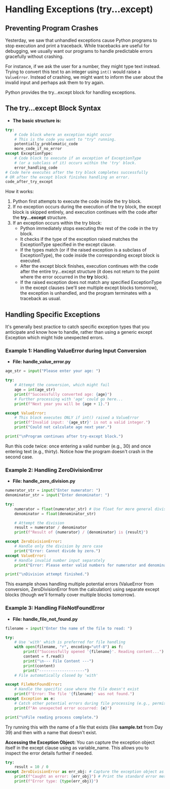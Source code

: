 
# Handling Exceptions (try...except)

## Preventing Program Crashes
<section id="preventing-program-crashes"></section>

Yesterday, we saw that unhandled exceptions cause Python programs to stop execution and print a traceback. While tracebacks are useful for debugging, we usually want our programs to handle predictable errors gracefully without crashing.

For instance, if we ask the user for a number, they might type text instead. Trying to convert this text to an integer using `int()` would raise a `ValueError`. Instead of crashing, we might want to inform the user about the invalid input and perhaps ask them to try again.

Python provides the try...except block for handling exceptions.

## The **try...except** Block Syntax
<section id="the-try-except-block-syntax"></section>

* **The basic structure is:**

```python
try:
    # Code block where an exception might occur
    # This is the code you want to "try" running.
    potentially_problematic_code
    more_code_if_no_error
except ExceptionType:
    # Code block to execute if an exception of ExceptionType
    # (or a subclass of it) occurs within the 'try' block.
    error_handling_code
# Code here executes after the try block completes successfully
# OR after the except block finishes handling an error.
code_after_try_except
```

How it works:

1.  Python first attempts to execute the code inside the try block.
2.  If no exception occurs during the execution of the try block, the except block is skipped entirely, and execution continues with the code after the **try...except** structure.
3.  If an exception occurs within the try block:
    *   Python immediately stops executing the rest of the code in the try block.
    *   It checks if the type of the exception raised matches the ExceptionType specified in the except clause.
    *   If the types match (or if the raised exception is a subclass of ExceptionType), the code inside the corresponding except block is executed.
    *   After the except block finishes, execution continues with the code after the entire try...except structure (it does not return to the point where the error occurred in the **try** block).
    *   If the raised exception does not match any specified ExceptionType in the except clauses (we'll see multiple except blocks tomorrow), the exception is unhandled, and the program terminates with a traceback as usual.

## Handling Specific Exceptions
<section id="handling-specific-exceptions"></section>

It's generally best practice to catch specific exception types that you anticipate and know how to handle, rather than using a generic except Exception which might hide unexpected errors.

### Example 1: Handling **ValueError** during Input Conversion


* **File: handle_value_error.py**
```python
age_str = input("Please enter your age: ")

try:
    # Attempt the conversion, which might fail
    age = int(age_str)
    print(f"Successfully converted age: {age}")
    # Further processing with 'age' could go here...
    print(f"Next year you will be {age + 1}.")

except ValueError:
    # This block executes ONLY if int() raised a ValueError
    print(f"Invalid input: '{age_str}' is not a valid integer.")
    print("Could not calculate age next year.")

print("\nProgram continues after try-except block.")
```

Run this code twice: once entering a valid number (e.g., 30) and once entering text (e.g., thirty). Notice how the program doesn't crash in the second case.

### Example 2: Handling **ZeroDivisionError**


* **File: handle_zero_division.py**
```python
numerator_str = input("Enter numerator: ")
denominator_str = input("Enter denominator: ")

try:
    numerator = float(numerator_str) # Use float for more general division
    denominator = float(denominator_str)

    # Attempt the division
    result = numerator / denominator
    print(f"Result of {numerator} / {denominator} is {result}")

except ZeroDivisionError:
    # Handle only the division by zero case
    print("Error: Cannot divide by zero.")
except ValueError:
    # Handle invalid number input separately
    print("Error: Please enter valid numbers for numerator and denominator.")

print("\nDivision attempt finished.")
```

This example shows handling multiple potential errors (ValueError from conversion, ZeroDivisionError from the calculation) using separate except blocks (though we'll formally cover multiple blocks tomorrow).

### Example 3: Handling **FileNotFoundError**


* **File: handle_file_not_found.py**
```python
filename = input("Enter the name of the file to read: ")

try:
    # Use 'with' which is preferred for file handling
    with open(filename, "r", encoding="utf-8") as f:
        print(f"Successfully opened '{filename}'. Reading content...")
        content = f.read()
        print("\n--- File Content ---")
        print(content)
        print("--------------------")
    # File automatically closed by 'with'

except FileNotFoundError:
    # Handle the specific case where the file doesn't exist
    print(f"Error: The file '{filename}' was not found.")
except Exception as e:
    # Catch other potential errors during file processing (e.g., permission errors)
    print(f"An unexpected error occurred: {e}")

print("\nFile reading process complete.")
```

Try running this with the name of a file that exists (like **sample.txt** from Day 39) and then with a name that doesn't exist.

 **Accessing the Exception Object:** You can capture the exception object itself in the except clause using as variable_name. This allows you to inspect the error details further if needed.
 
 ```python
 try:
     result = 10 / 0
 except ZeroDivisionError as err_obj: # Capture the exception object as 'err_obj'
     print(f"Caught an error: {err_obj}") # Print the standard error message
     print(f"Error type: {type(err_obj)}")
 ```


<section id="Quiz-time"></section>

<Quiz questions={pythonQuiz} />